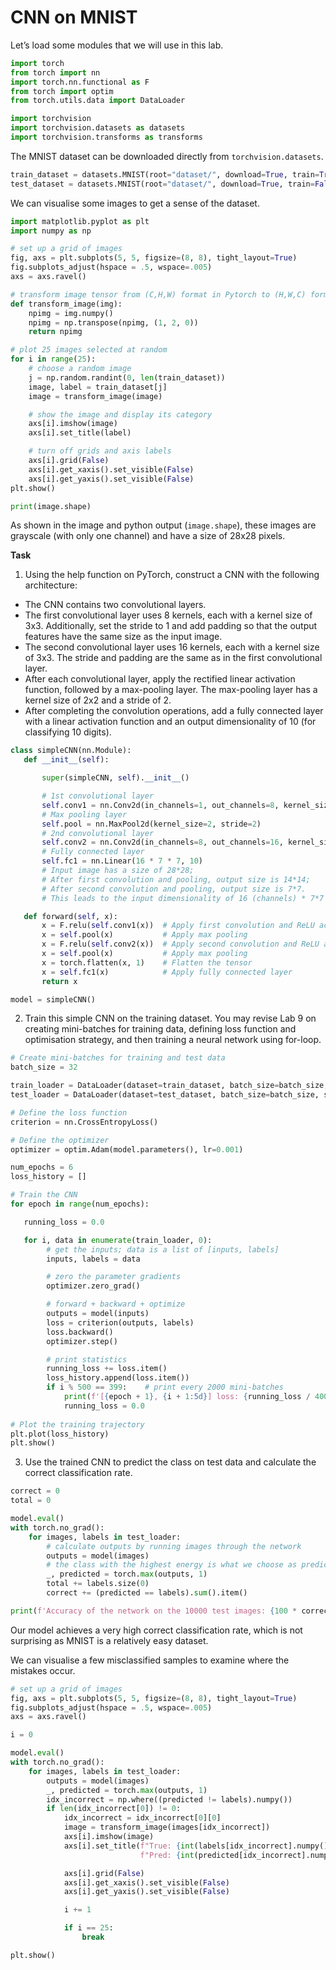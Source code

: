 # CNN on MNIST

Let's load some modules that we will use in this lab.

```python
import torch
from torch import nn
import torch.nn.functional as F
from torch import optim
from torch.utils.data import DataLoader

import torchvision
import torchvision.datasets as datasets
import torchvision.transforms as transforms
```

The MNIST dataset can be downloaded directly from `torchvision.datasets`.

```python
train_dataset = datasets.MNIST(root="dataset/", download=True, train=True, transform=transforms.ToTensor())
test_dataset = datasets.MNIST(root="dataset/", download=True, train=False, transform=transforms.ToTensor())
```

We can visualise some images to get a sense of the dataset.

```python
import matplotlib.pyplot as plt
import numpy as np

# set up a grid of images
fig, axs = plt.subplots(5, 5, figsize=(8, 8), tight_layout=True)
fig.subplots_adjust(hspace = .5, wspace=.005)
axs = axs.ravel()

# transform image tensor from (C,H,W) format in Pytorch to (H,W,C) format for visualisation
def transform_image(img):
    npimg = img.numpy()
    npimg = np.transpose(npimg, (1, 2, 0))
    return npimg

# plot 25 images selected at random
for i in range(25):
    # choose a random image
    j = np.random.randint(0, len(train_dataset))
    image, label = train_dataset[j]
    image = transform_image(image)

    # show the image and display its category
    axs[i].imshow(image)
    axs[i].set_title(label)

    # turn off grids and axis labels
    axs[i].grid(False)
    axs[i].get_xaxis().set_visible(False)
    axs[i].get_yaxis().set_visible(False)
plt.show()

print(image.shape)
```

As shown in the image and python output (`image.shape`), these images are grayscale (with only one channel) and have a size of 28x28 pixels.

**Task**

1. Using the help function on PyTorch, construct a CNN with the following architecture:
* The CNN contains two convolutional layers.
* The first convolutional layer uses 8 kernels, each with a kernel size of 3x3. Additionally, set the stride to 1 and add padding so that the output features have the same size as the input image.
* The second convolutional layer uses 16 kernels, each with a kernel size of 3x3. The stride and padding are the same as in the first convolutional layer.
* After each convolutional layer, apply the rectified linear activation function, followed by a max-pooling layer. The max-pooling layer has a kernel size of 2x2 and a stride of 2.
* After completing the convolution operations, add a fully connected layer with a linear activation function and an output dimensionality of 10 (for classifying 10 digits).

```python
class simpleCNN(nn.Module):
   def __init__(self):

       super(simpleCNN, self).__init__()

       # 1st convolutional layer
       self.conv1 = nn.Conv2d(in_channels=1, out_channels=8, kernel_size=3, padding="same")
       # Max pooling layer
       self.pool = nn.MaxPool2d(kernel_size=2, stride=2)
       # 2nd convolutional layer
       self.conv2 = nn.Conv2d(in_channels=8, out_channels=16, kernel_size=3, padding="same")
       # Fully connected layer
       self.fc1 = nn.Linear(16 * 7 * 7, 10)
       # Input image has a size of 28*28;
       # After first convolution and pooling, output size is 14*14;
       # After second convolution and pooling, output size is 7*7.
       # This leads to the input dimensionality of 16 (channels) * 7*7 (feature size)

   def forward(self, x):
       x = F.relu(self.conv1(x))  # Apply first convolution and ReLU activation
       x = self.pool(x)           # Apply max pooling
       x = F.relu(self.conv2(x))  # Apply second convolution and ReLU activation
       x = self.pool(x)           # Apply max pooling
       x = torch.flatten(x, 1)    # Flatten the tensor
       x = self.fc1(x)            # Apply fully connected layer
       return x

model = simpleCNN()
```

2. Train this simple CNN on the training dataset. 
You may revise Lab 9 on creating mini-batches for training data, defining loss function and optimisation strategy, and then training a neural network using for-loop.

```python
# Create mini-batches for training and test data
batch_size = 32

train_loader = DataLoader(dataset=train_dataset, batch_size=batch_size, shuffle=True)
test_loader = DataLoader(dataset=test_dataset, batch_size=batch_size, shuffle=False)

# Define the loss function
criterion = nn.CrossEntropyLoss()

# Define the optimizer
optimizer = optim.Adam(model.parameters(), lr=0.001)

num_epochs = 6
loss_history = []

# Train the CNN
for epoch in range(num_epochs):

   running_loss = 0.0

   for i, data in enumerate(train_loader, 0):
        # get the inputs; data is a list of [inputs, labels]
        inputs, labels = data

        # zero the parameter gradients
        optimizer.zero_grad()

        # forward + backward + optimize
        outputs = model(inputs)
        loss = criterion(outputs, labels)
        loss.backward()
        optimizer.step()

        # print statistics
        running_loss += loss.item()
        loss_history.append(loss.item())
        if i % 500 == 399:    # print every 2000 mini-batches
            print(f'[{epoch + 1}, {i + 1:5d}] loss: {running_loss / 400:.3f}')
            running_loss = 0.0
            
# Plot the training trajectory
plt.plot(loss_history)
plt.show()
```

3. Use the trained CNN to predict the class on test data and calculate the correct classification rate.

```python
correct = 0
total = 0

model.eval()
with torch.no_grad():
    for images, labels in test_loader:
        # calculate outputs by running images through the network
        outputs = model(images)
        # the class with the highest energy is what we choose as prediction
        _, predicted = torch.max(outputs, 1)
        total += labels.size(0)
        correct += (predicted == labels).sum().item()

print(f'Accuracy of the network on the 10000 test images: {100 * correct // total} %')
```

Our model achieves a very high correct classification rate, which is not surprising as MNIST is a relatively easy dataset.

We can visualise a few misclassified samples to examine where the mistakes occur.

```python
# set up a grid of images
fig, axs = plt.subplots(5, 5, figsize=(8, 8), tight_layout=True)
fig.subplots_adjust(hspace = .5, wspace=.005)
axs = axs.ravel()

i = 0

model.eval()
with torch.no_grad():
    for images, labels in test_loader:
        outputs = model(images)
        _, predicted = torch.max(outputs, 1)
        idx_incorrect = np.where((predicted != labels).numpy())
        if len(idx_incorrect[0]) != 0:
            idx_incorrect = idx_incorrect[0][0]
            image = transform_image(images[idx_incorrect])
            axs[i].imshow(image)
            axs[i].set_title(f"True: {int(labels[idx_incorrect].numpy())} "
                             f"Pred: {int(predicted[idx_incorrect].numpy())}")

            axs[i].grid(False)
            axs[i].get_xaxis().set_visible(False)
            axs[i].get_yaxis().set_visible(False)

            i += 1

            if i == 25:
                break

plt.show()
```

